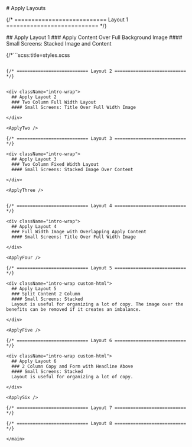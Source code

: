 
<main className="page-main">

<div className="page-title">
	# Apply Layouts
</div>


{/* =========================== Layout 1 =========================== */}
<div className="intro-wrap">
  ## Apply Layout 1
  ### Apply Content Over Full Background Image
  #### Small Screens: Stacked Image and Content
	
</div>

<ApplyOne />

{/*```scss:title=styles.scss


```*/}

{/* =========================== Layout 2 =========================== */}


<div className="intro-wrap">
  ## Apply Layout 2
  ### Two Column Full Width Layout
  #### Small Screens: Title Over Full Width Image
	
</div>

<ApplyTwo />

{/* =========================== Layout 3 =========================== */}

<div className="intro-wrap">
  ## Apply Layout 3 
  ### Two Column Fixed Width Layout
  #### Small Screens: Stacked Image Over Content
	
</div>

<ApplyThree />


{/* =========================== Layout 4 =========================== */}

<div className="intro-wrap">
  ## Apply Layout 4
  ### Full Width Image with Overlapping Apply Content
  #### Small Screens: Title Over Full Width Image
	
</div>

<ApplyFour />

{/* =========================== Layout 5 =========================== */}

<div className="intro-wrap custom-html">
  ## Apply Layout 5
  ### Split Content 2 Column
  #### Small Screens: Stacked
  Layout is useful for organizing a lot of copy. The image over the benefits can be removed if it creates an imbalance.
	
</div>

<ApplyFive />

{/* =========================== Layout 6 =========================== */}

<div className="intro-wrap custom-html">
  ## Apply Layout 6
  ### 2 Column Copy and Form with Headline Above
  #### Small Screens: Stacked
  Layout is useful for organizing a lot of copy.
	
</div>

<ApplySix />

{/* =========================== Layout 7 =========================== */}

{/* =========================== Layout 8 =========================== */}

</main>
